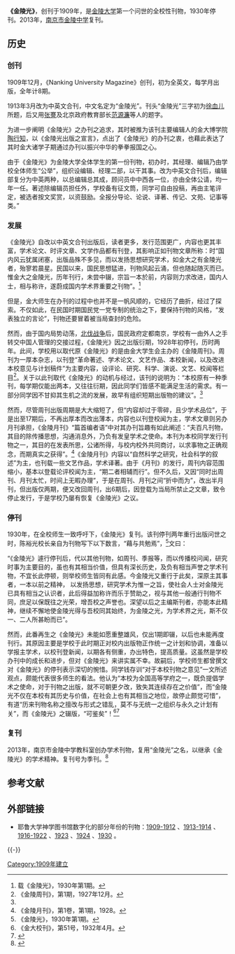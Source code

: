 '''《金陵光》'''，创刊于1909年，是[[金陵大学|金陵大学]]第一个问世的全校性刊物，1930年停刊。2013年，[[南京市金陵中学|南京市金陵中学]]复刊。
==历史==
===创刊===
1909年12月，《Nanking University Magazine》创刊，初为全英文，每学月出版，全年计8期。

{{wikisource|增刊中文報之緣起}}
1913年3月改为中英文合刊，中文名定为“金陵光”。刊头“金陵光”三字初为[[徐血儿|徐血儿]]所题，后又用[[张謇|张謇]]及北京政府教育部长[[范源濂|范源濂]]等人的题字。

{{wikisource|《金陵光》出版之宣言}}
为进一步阐明《金陵光》之办刊之追求，其时被推为该刊主要编辑人的金大博学院[[陶行知|陶行知]]，以《金陵光出版之宣言》，点出了《金陵光》的办刊之衷，也藉此表达了其时金大诸学子期通过办刊以振兴中华的拳拳报国之心。

由于《金陵光》为金陵大学全体学生的第一份刊物，初办时，其经理、编辑乃由学校全体师生“公举”，组织设编辑、经理二部，以干其事。改为中英文合刊后，编辑部复分为中英两种，以总编辑总其成，顾问员中中西各一位，亦由全体公请，均一年一任。著述除编辑员担任外，学校备有征文筒，同学可自由投稿，再由主笔评定，被选者按文奖赏，以资鼓励。全报分导论、论说、译著、传记、文苑、记事等类。”

===发展===
《金陵光》自改以中英文合刊出版后，读者更多，发行范围更广，内容也更其丰富，学术论文、时评文章、文学作品都有刊登，其影响正如刊物文章所称：时“国内风云犹属闭塞，出版品殊不多见，而以发扬思想研究学术，如金大之有金陵光者，殆寥若晨星。民国以来，国民思想猛进，刊物风起云涌，但也随起随灭而已。惟金大之金陵光，历年刊行，未尝中辍，宗旨一本於前，内容则力求改进，国内人士，相与称许，遂蔚成国内学术界重要之刊物”。<ref>载《金陵光》，1930年第1期。</ref>

但是，金大师生在办刊的过程中也并不是一帆风顺的，它经历了曲折，经过了探索。不仅如此，在民国时期国民党一党专制的统治之下，要保持刊物的风格，“发表独立的言论”，刊物还要冒着被当局查封的危险。

然而，由于国内局势动荡，[[北伐战争|北伐战争]]后，国民政府定都南京，学校有一由外人之手转交中国人管理的交接过程，《金陵光》因之出版衍期，1928年初停刊，历时两年。此间，学校用以取代原《金陵光》的是由金大学生会主办的《金陵周刊》。周刊为一厚本杂志，以刊登“革命著述、学术论文、文艺作品、本校新闻，以及改进本校意见与计划稿件”为主要内容，设评论、研究、科学、演说、文艺、校闻等栏目<ref name="#1">《金陵周刊》，第1期，1927年12月。</ref>。关于以此刊取代《金陵光》的动机与经过，该刊的说明为：“本校原有一种季刊，每学期仅能出两本，又往往衍期，因此同学们皆感不能满足生活的需求。有一部分同学因不甘抑其生机之流的发展，故早有组织短期出版物的建议”。<ref name="#1"/>

然而，尽管周刊出版周期是大大缩短了，但“内容却过于零碎，且少学术品位”，于是出至17期后，不再出厚本而改出薄本，内容也以刊登校闻为主，学术文章则另办月刊承担，《金陵月刊》“篇首编者语”中对其办刊旨趣有如此阐述：“夫百凡刊物，其目的除传播思想，沟通消息外，乃负有发皇学术之使命。本刊为本校同学发行刊物之一，其目的在发表所思，公诸所得，与校内校外共同商讨，以求事物之正确观念，而期真实之获得”。<ref>《金陵月刊》，第1卷，第1期，1928。</ref>《金陵月刊》内容以“自然科学之研究，社会科学的叙述”为主，也刊载一些文艺作品，学术译著。由于《月刊》的发行，周刊内容范围缩小，基本以登载论评校闻为主，“期二者相辅而行”。但不久后，又因“同时出周刊、月刊太忙，时间上无暇办理”，于是在周刊、月刊之间“折中而为”，改出半月刊，但出版仅两期，便又改回周刊，出6期后，因登载为当局所禁止之文章，致令停止发行，于是学校乃屡有恢复《金陵光》之议。

===停刊===
1930年，在全校师生一致呼吁下，《金陵光》复刊。该刊停刊两年重行出版问世之时，陈裕光校长亲自为刊物写下以下数言，“藉与共勉焉”，<ref>《金陵光》，1930年第1期。</ref>文曰：

“《金陵光》遽行停刊后，代以其他刊物，如周刊、季报等，而以传播校问闻，研究时事为主要目的，虽也有其相当价值，但具有深长历史，及负有相当声誉之学术刊物，不宜长此停顿，则举校师生皆同有此感。今金陵光又重行于此矣，深原主其事者，一本以前之精神， 以发扬思想，研究学术为惟一之旨，使社会人士对金陵光已具有相当之认识者，此后得益加称许而乐于赞助之，视与其他一般通行刊物不同，庶足以保既往之光荣，增吾校之声誉也。深望以后之主编斯刊者，亦能本此精神，继续不懈地使金陵光得与吾校同其始终，为金陵之光，为学术界之光，斯不仅一、二人所甚盼而已”。

然而，此番再生之《金陵光》未能如愿重整雄风，仅出1期即辍，以后也未能再度刊行。其原因主要是学校于此时期正对校内出版物正作统一之计划和协调，准备以学报主学术，以校刊登新闻，以期各有侧重，办出特色，提高质量。这虽然是学校办刊中的成长和进步，但对《金陵光》来讲实属不幸。故嗣后，学校师生都曾撰文对《金陵光》的停刊表示深切的惋惜。同学钱存训“对于本校刊物之意见”一文所述观点，颇能代表很多师生的看法。他认为“本校为全国高等学府之一，既负提倡学术之使命，对于刊物之出版，就不可朝更夕改，致失其连续存在之价值”，而“金陵光不仅在本校有其历史与价值，在社会上也有其相当之地位，故停止颇觉可惜”，有道“历来刊物名称之擅改与形式之错乱，莫不与无统一之组织与永久之计划有关”，而《金陵光》之辍版，“可鉴矣”！<ref> 《金大校刊》，第51号，1932年4月。</ref><ref>{{cite web|title=金陵大学史|url=http://museum.nju.edu.cn/univerhistory/index_02.asp?column=02|website=南京大学校史博物馆|accessdate=2015-05-04|deadurl=yes|archiveurl=https://web.archive.org/web/20150402132653/http://museum.nju.edu.cn/univerhistory/index_02.asp?column=02|archivedate=2015-04-02}}</ref>
===复刊===
2013年，南京市金陵中学教科室创办学术刊物，复用“金陵光”之名，以继承《金陵光》的学术精神。复刊号为季刊。<ref>{{cite journal|author1=邹正|title=穿越百年的荣光与期待|journal=金陵光|issue=复刊号第1期|url=http://www.jlhs.net/DisplayInfo.jsp?pageID=8852&menuID=317|access-date=2018-04-30|archive-date=2019-07-01|archive-url=https://web.archive.org/web/20190701100938/http://www.jlhs.net/DisplayInfo.jsp?pageID=8852&menuID=317|dead-url=no}}</ref>
== 参考文献 ==
{{Wikisource}}
{{Reflist}}

==外部链接==
* 耶鲁大学神学图书馆数字化的部分年份的刊物：[http://divinity-adhoc.library.yale.edu/UnitedBoard/University_of_Nanking/Box%20235/RG011-235-3913.pdf 1909-1912] {{Wayback|url=http://divinity-adhoc.library.yale.edu/UnitedBoard/University_of_Nanking/Box%20235/RG011-235-3913.pdf |date=20190701100936 }}、[http://divinity-adhoc.library.yale.edu/UnitedBoard/University_of_Nanking/Box%20235/RG011-235-3914.pdf 1913-1914] {{Wayback|url=http://divinity-adhoc.library.yale.edu/UnitedBoard/University_of_Nanking/Box%20235/RG011-235-3914.pdf |date=20190701100936 }}、[http://divinity-adhoc.library.yale.edu/UnitedBoard/University_of_Nanking/Box%20235/RG011-235-3915.pdf 1916-1922] {{Wayback|url=http://divinity-adhoc.library.yale.edu/UnitedBoard/University_of_Nanking/Box%20235/RG011-235-3915.pdf |date=20190701100937 }}、[http://divinity-adhoc.library.yale.edu/UnitedBoard/University_of_Nanking/Box%20236/RG011-236-3916.pdf 1923] {{Wayback|url=http://divinity-adhoc.library.yale.edu/UnitedBoard/University_of_Nanking/Box%20236/RG011-236-3916.pdf |date=20190701100937 }}、[http://divinity-adhoc.library.yale.edu/UnitedBoard/University_of_Nanking/Box%20236/RG011-236-3917.pdf 1924] {{Wayback|url=http://divinity-adhoc.library.yale.edu/UnitedBoard/University_of_Nanking/Box%20236/RG011-236-3917.pdf |date=20190701100937 }}、[http://divinity-adhoc.library.yale.edu/UnitedBoard/University_of_Nanking/Box%20236/RG011-236-3918.pdf 1930] {{Wayback|url=http://divinity-adhoc.library.yale.edu/UnitedBoard/University_of_Nanking/Box%20236/RG011-236-3918.pdf |date=20190701100937 }}。

{{-}}
{{金陵大学}}
{{金陵中学|main}}

[[Category:1909年建立|Category:1909年建立]]